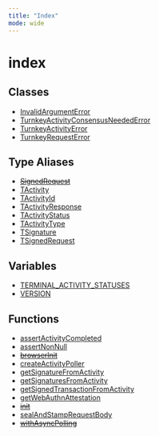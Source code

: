 ```yaml
---
title: "Index"
mode: wide
---
```

  
# index

## Classes

- [InvalidArgumentError](InvalidArgumentError/readme)
- [TurnkeyActivityConsensusNeededError](TurnkeyActivityConsensusNeededError/readme)
- [TurnkeyActivityError](TurnkeyActivityError/readme)
- [TurnkeyRequestError](TurnkeyRequestError/readme)

## Type Aliases

- [~~SignedRequest~~](SignedRequest/readme)
- [TActivity](TActivity/readme)
- [TActivityId](TActivityId/readme)
- [TActivityResponse](TActivityResponse/readme)
- [TActivityStatus](TActivityStatus/readme)
- [TActivityType](TActivityType/readme)
- [TSignature](TSignature/readme)
- [TSignedRequest](TSignedRequest/readme)

## Variables

- [TERMINAL\_ACTIVITY\_STATUSES](TERMINAL_ACTIVITY_STATUSES/readme)
- [VERSION](VERSION/readme)

## Functions

- [assertActivityCompleted](assertActivityCompleted/readme)
- [assertNonNull](assertNonNull/readme)
- [~~browserInit~~](browserInit/readme)
- [createActivityPoller](createActivityPoller/readme)
- [getSignatureFromActivity](getSignatureFromActivity/readme)
- [getSignaturesFromActivity](getSignaturesFromActivity/readme)
- [getSignedTransactionFromActivity](getSignedTransactionFromActivity/readme)
- [getWebAuthnAttestation](getWebAuthnAttestation/readme)
- [~~init~~](init/readme)
- [sealAndStampRequestBody](sealAndStampRequestBody/readme)
- [~~withAsyncPolling~~](withAsyncPolling/readme)
